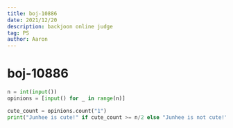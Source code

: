 ```yaml
---
title: boj-10886
date: 2021/12/20
description: backjoon online judge
tag: PS
author: Aaron
---
```


# boj-10886

```python
n = int(input())
opinions = [input() for _ in range(n)]

cute_count = opinions.count("1")
print("Junhee is cute!" if cute_count >= n/2 else "Junhee is not cute!")
```


